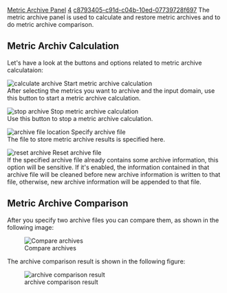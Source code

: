 [[Property:title|Metric Archive Panel]]
[[Property:weight|4]]
[[Property:uuid|c8793405-c91d-c04b-10ed-07739728f697]]
The metric archive panel is used to calculate and restore metric archives and to do metric archive comparison.

==Metric Archiv Calculation==

Let's have a look at the buttons and options related to metric archive calculataion:

[[Image:metrics-tool--debug-run-icon|calculate archive]]  Start metric archive calculation<br/>
After selecting the metrics you want to archive and the input domain, use this button to start a metric archive calculation. 

[[Image:metrics-tool--debug-stop-icon|stop archive]]  Stop metric archive calculation<br/>
Use this button to stop a metric archive calculation. 

[[Image:interface22|archive file location]]  Specify archive file<br/>
The file to store metric archive results is specified here. 

[[Image:interface23|reset archive]]  Reset archive file<br/>
If the specified archive file already contains some archive information, this option will be sensitive. If it's enabled, the information contained in that archive file will be cleaned before new archive information is written to that file, otherwise, new archive information will be appended to that file. 

==Metric Archive Comparison==

After you specify two archive files you can compare them, as shown in the following image:

[[Image:interface24|Compare archives]]  

The archive comparison result is shown in the following figure:

[[Image:interface25|archive comparison result]]  




